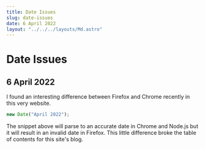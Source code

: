 ```yaml
---
title: Date Issues
slug: date-issues
date: 6 April 2022
layout: "../../../layouts/Md.astro"
---
```


# Date Issues

## 6 April 2022

I found an interesting difference between Firefox and Chrome recently in this
very website.

```javascript
new Date("April 2022");
```

The snippet above will parse to an accurate date in Chrome and Node.js but it
will result in an invalid date in Firefox. This little difference broke the
table of contents for this site's blog.
